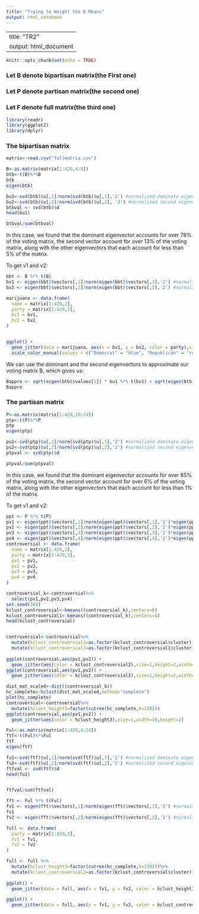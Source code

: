 ```yaml
---
title: "Trying to Weight the K Means"
output: html_notebook
---
```


---
title: "TR2"
output: html_document
---

```r
knitr::opts_chunk$set(echo = TRUE)
```

### Let B denote bipartisan matrix(the First one)
### Let P denote partisan matrix(the second one)
### Let F denote full matrix(the third one)


```r
library(readr)
library(ggplot2)
library(dplyr)
```


### The bipartisan matrix
```r
matrix<-read.csv("fullmatrix.csv")

B<-as.matrix(matrix[1:429,4:9])
btb<-t(B)%*%B
btb
eigen(btb)
```

```r
bu1<-svd(btb)$u[,1]/norm(svd(btb)$u[,1],'2') #normalized dominate eigenvector
bu2<-svd(btb)$u[,2]/norm(svd(btb)$u[,2], '2') #normalized second eigenvector
btbval <- svd(btb)$d
head(bu1)

```

```r
btbval/sum(btbval)
```
In this case, we found that the dominant eigenvector accounts for over 78% of the voting matrix, the second vector account for over 13% of the voting matrix, along with the other eigenvectors that each account for less than 5% of the matrix.

To get v1 and v2:
```r
bbt <- B %*% t(B)
bv1 <- eigen(bbt)$vectors[,1]/norm(eigen(bbt)$vectors[,1],'2') #normalized v1
bv2 <- eigen(bbt)$vectors[,2]/norm(eigen(bbt)$vectors[,2],'2') #normalized v2

marijuana <- data.frame(
  name = matrix[1:429,2],
  party = matrix[1:429,3],
  bv1 = bv1,
  bv2 = bv2
)


ggplot() + 
  geom_jitter(data = marijuana, aes(x = bv1, y = bv2, color = party),size=1,height=.005,width=.005) +
  scale_color_manual(values = c("Democrat" = "blue", "Republican" = "red"))

```


We can use the dominant and the second eigenvectors to approximate our voting matrix B, which gives us:
```r
Bappro <- sqrt(eigen(btb)$values[1]) * bu1 %*% t(bv1) + sqrt(eigen(btb)$values[2]) * bu2 %*% t(bv2)
Bappro
```


### The partisan matrix
```r
P<-as.matrix(matrix[1:429,10:24])
ptp<-t(P)%*%P
ptp
eigen(ptp)

pu1<-svd(ptp)$u[,1]/norm(svd(ptp)$u[,1],'2') #normalized dominate eigenvector
pu2<-svd(ptp)$u[,2]/norm(svd(ptp)$u[,2],'2') #normalized second eigenvector
ptpval <- svd(ptp)$d
```

```r
ptpval/sum(ptpval)
```
In this case, we found that the dominant eigenvector accounts for over 85% of the voting matrix, the second vector account for over 6% of the voting matrix, along with the other eigenvectors that each account for less than 1% of the matrix.

To get v1 and v2:
```r
ppt <- P %*% t(P)
pv1 <- eigen(ppt)$vectors[,1]/norm(eigen(ppt)$vectors[,1],'2')*eigen(ppt)$values[1] #weighted v1
pv2 <- eigen(ppt)$vectors[,2]/norm(eigen(ppt)$vectors[,2],'2')*eigen(ppt)$values[2] #weighted v2
pv3 <- eigen(ppt)$vectors[,3]/norm(eigen(ppt)$vectors[,3],'2')*eigen(ppt)$values[3] #weighted v3
pv4 <- eigen(ppt)$vectors[,4]/norm(eigen(ppt)$vectors[,4],'2')*eigen(ppt)$values[4] #weighted v4
controversial <- data.frame(
  name = matrix[1:429,2],
  party = matrix[1:429,3],
  pv1 = pv1,
  pv2 = pv2,
  pv3 = pv3,
  pv4 = pv4
)
```

```r
controversial_k<-controversial%>% 
  select(pv1,pv2,pv3,pv4)
set.seed(169)
kclust_controversial<-kmeans((controversial_k),centers=6)
kclust_controversial1<-kmeans((controversial_k),centers=4)
head(kclust_controversial)


controversial<-controversial%>%
  mutate(kclust_controversial2=as.factor(kclust_controversial$cluster))%>%
  mutate(kclust_controversial3=as.factor(kclust_controversial1$cluster))
  
ggplot(controversial,aes(pv1,pv2)) + 
  geom_jitter(aes(color = kclust_controversial2),size=1,height=2,width=10) 
ggplot(controversial,aes(pv1,pv2)) + 
  geom_jitter(aes(color = kclust_controversial3),size=1,height=2,width=10) 
```

```r
dist_mat_scaled<-dist((controversial_k))
hc_complete<-hclust(dist_mat_scaled,method="complete")
plot(hc_complete)
controversial<-controversial%>%
  mutate(hclust_height3=factor(cutree(hc_complete,h=150)))
ggplot(controversial,aes(pv1,pv2)) + 
  geom_jitter(aes(color = hclust_height3),size=1,width=10,height=2)
```

```r
Ful<-as.matrix(matrix[1:429,4:24])
ftf<-t(Ful)%*%Ful
ftf
eigen(ftf)

fu1<-svd(ftf)$u[,1]/norm(svd(ftf)$u[,1],'2') #normalized dominate eigenvector
fu2<-svd(ftf)$u[,2]/norm(svd(ftf)$u[,2],'2') #normalized second eigenvector
ftfval <- svd(ftf)$d
head(fu1)


ftfval/sum(ftfval)

fft <- Ful %*% t(Ful)
fv1 <- eigen(fft)$vectors[,1]/norm(eigen(fft)$vectors[,1],'2') #normalized v1
fv1
fv2 <- eigen(fft)$vectors[,2]/norm(eigen(fft)$vectors[,2],'2') #normalized v2

full <- data.frame(
  party = matrix[1:429,3],
  fv1 = fv1,
  fv2 = fv2
)

full <- full %>%
  mutate(hclust_height3=factor(cutree(hc_complete,h=150)))%>%
  mutate(kclust_controversial2=as.factor(kclust_controversial$cluster))
  
ggplot() + 
  geom_jitter(data = full, aes(x = fv1, y = fv2, color = hclust_height3,label=controversial$name),size=2,width=.005,height=.005)

ggplot() + 
  geom_jitter(data = full, aes(x = fv1, y = fv2, color = kclust_controversial2,label=controversial$name),size=2,width=.005,height=.005)
```
